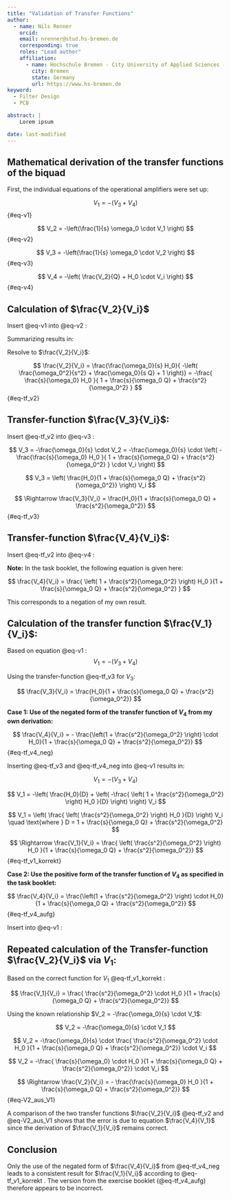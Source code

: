 ```yaml
---
title: "Validation of Transfer Functions"
author: 
  - name: Nils Renner
    orcid: 
    email: nrenner@stud.hs-bremen.de
    corresponding: true
    roles: "Lead author"
    affiliation:
      - name: Hochschule Bremen - City University of Applied Sciences (HSB)
        city: Bremen
        state: Germany
        url: https://www.hs-bremen.de  
keyword:
  - Filter Design 
  - PCB

abstract: |
    Lorem ipsum 

date: last-modified
---
```

 
## Mathematical derivation of the transfer functions of the biquad

First, the individual equations of the operational amplifiers were set up:

$$
V_1 = -(V_3 + V_4)
$$ {#eq-v1}

$$
V_2 = -\left(\frac{1}{s} \omega_0 \cdot V_1 \right)
$$ {#eq-v2}

$$
V_3 = -\left(\frac{1}{s} \omega_0 \cdot V_2 \right)
$$ {#eq-v3}

$$
V_4 = -\left( \frac{V_2}{Q} + H_0 \cdot V_i \right) 
$$ {#eq-v4}


## Calculation of $\frac{V_2}{V_i}$

Insert @eq-v1 into @eq-v2 : 


\begin{align}
V_2 &= -\frac{\omega_0}{s} \cdot V_1 = -\frac{\omega_0}{s} \cdot (-V_3 - V_4) \nonumber \\
&= -\frac{\omega_0}{s} \cdot \left( \frac{\omega_0}{s} \cdot V_2 + \frac{1}{Q} \cdot V_2 + H_0 \cdot V_i \right) \label{eq:v2_expanded}
\end{align}


Summarizing results in:

\begin{align}
V_2 &= -\frac{\omega_0^2}{s^2} \cdot V_2 - \frac{\omega_0}{s Q} \cdot V_2 - \frac{\omega_0}{s} H_0 \cdot V_i \\
\Rightarrow \frac{\omega_0}{s} H_0 \cdot V_i &= -\left( \frac{\omega_0^2}{s^2} + \frac{\omega_0}{s Q} + 1 \right) V_2
\end{align}


Resolve to $\frac{V_2}{V_i}$:

$$
\frac{V_2}{V_i} = \frac{\frac{\omega_0}{s} H_0}{ -\left( \frac{\omega_0^2}{s^2} + \frac{\omega_0}{s Q} + 1 \right)} 
= -\frac{ \frac{s}{\omega_0} H_0 }{ 1 + \frac{s}{\omega_0 Q} + \frac{s^2}{\omega_0^2} } 
$$ {#eq-tf_v2}


## Transfer-function $\frac{V_3}{V_i}$:

Insert @eq-tf_v2 into @eq-v3 :


$$
V_3 = -\frac{\omega_0}{s} \cdot V_2 = -\frac{\omega_0}{s} \cdot \left( -\frac{\frac{s}{\omega_0} H_0 }{ 1 +
\frac{s}{\omega_0 Q} + \frac{s^2}{\omega_0^2} } \cdot V_i \right)
$$

$$
V_3 = \left( \frac{H_0}{1 + \frac{s}{\omega_0 Q} + \frac{s^2}{\omega_0^2}} \right) V_i
$$

$$
\Rightarrow \frac{V_3}{V_i} = \frac{H_0}{1 + \frac{s}{\omega_0 Q} + \frac{s^2}{\omega_0^2}}
$$ {#eq-tf_v3}



## Transfer-function $\frac{V_4}{V_i}$:

Insert @eq-tf_v2 into @eq-v4 : 


\begin{align}
V_4 &= -\left( \frac{1}{Q} \cdot V_2 + H_0 \cdot V_i \right) = -\left( \frac{1}{Q} \cdot \left( -\frac{
\frac{s}{\omega_0} H_0 }{1 + \frac{s}{\omega_0 Q} + \frac{s^2}{\omega_0^2}} \cdot V_i \right) + H_0 \cdot V_i \right)
\nonumber \\ 
&= \left( \frac{\frac{s}{\omega_0 Q} H_0}{1 + \frac{s}{\omega_0 Q} + \frac{s^2}{\omega_0^2}} - H_0 \right) V_i \\
&= \left( \frac{ \frac{s}{\omega_0 Q} - \left(1 + \frac{s}{\omega_0 Q} + \frac{s^2}{\omega_0^2} \right) }{1 + \frac{s}{\omega_0 Q} + \frac{s^2}{\omega_0^2} } \cdot H_0 \right) V_i \\
&= - \frac{ \left( 1 + \frac{s^2}{\omega_0^2} \right) H_0 }{1 + \frac{s}{\omega_0 Q} + \frac{s^2}{\omega_0^2} } \cdot V_i \\
\Rightarrow \frac{V_4}{V_i} &= - \frac{ \left( 1 + \frac{s^2}{\omega_0^2} \right) H_0 }{1 + \frac{s}{\omega_0 Q} + \frac{s^2}{\omega_0^2} }
\end{align}


**Note:** In the task booklet, the following equation is given here:

$$
\frac{V_4}{V_i} = \frac{ \left( 1 + \frac{s^2}{\omega_0^2} \right) H_0 }{1 + \frac{s}{\omega_0 Q} +
\frac{s^2}{\omega_0^2} }
$$

This corresponds to a negation of my own result.


## Calculation of the transfer function $\frac{V_1}{V_i}$:

Based on equation @eq-v1 : $$V_1 = -(V_3 + V_4)$$

Using the transfer-function @eq-tf_v3 for $V_3$:

$$
\frac{V_3}{V_i} = \frac{H_0}{1 + \frac{s}{\omega_0 Q} + \frac{s^2}{\omega_0^2}}
$$

**Case 1: Use of the negated form of the transfer function of $V_4$ from my own derivation:** 

$$
\frac{V_4}{V_i} = - \frac{\left(1 + \frac{s^2}{\omega_0^2} \right) \cdot H_0}{1 + \frac{s}{\omega_0 Q} +
\frac{s^2}{\omega_0^2}}
$$ {#eq-tf_v4_neg}


Inserting @eq-tf_v3 and @eq-tf_v4_neg into @eq-v1 results in: 


$$
V_1 = -\left( V_3 + V_4 \right) 
$$

$$
V_1 = -\left( \frac{H_0}{D} + \left( -\frac{ \left( 1 + \frac{s^2}{\omega_0^2} \right) H_0 }{D} \right) \right) V_i
$$

$$
V_1 = \left( \frac{ \left( \frac{s^2}{\omega_0^2} \right) H_0 }{D} \right) V_i \quad \text{where } D = 1 +
\frac{s}{\omega_0 Q} + \frac{s^2}{\omega_0^2}
$$

$$
\Rightarrow \frac{V_1}{V_i} = \frac{ \left( \frac{s^2}{\omega_0^2} \right) H_0 }{1 + \frac{s}{\omega_0 Q} + \frac{s^2}{\omega_0^2}} 
$$ {#eq-tf_v1_korrekt}



**Case 2: Use the positive form of the transfer function of $V_4$ as specified in the task booklet:** 

$$
\frac{V_4}{V_i} = \frac{\left(1 + \frac{s^2}{\omega_0^2} \right) \cdot H_0}{1 + \frac{s}{\omega_0 Q} + \frac{s^2}{\omega_0^2}}
$$ {#eq-tf_v4_aufg}


Insert into @eq-v1 : 

\begin{align}
V_1 &= -\left( V_3 + V_4 \right) = -\left( \frac{H_0}{D} + \frac{ \left( 1 + \frac{s^2}{\omega_0^2} \right) H_0 }{D}
\right) V_i \nonumber \\ 
&= -\left( \frac{ \left( 2 + \frac{s^2}{\omega_0^2} \right) H_0 }{D} \right) V_i \\ 
\Rightarrow \frac{V_1}{V_i} &= - \frac{ \left( 2 + \frac{s^2}{\omega_0^2} \right) H_0 }{1 + \frac{s}{\omega_0 Q} +
\frac{s^2}{\omega_0^2}} \label{eq:tf_v1_falsch}
\end{align}



## Repeated calculation of the Transfer-function $\frac{V_2}{V_i}$ via $V_1$:

Based on the correct function for $V_1$ @eq-tf_v1_korrekt : 

$$
\frac{V_1}{V_i} = \frac{ \frac{s^2}{\omega_0^2} \cdot H_0 }{1 + \frac{s}{\omega_0 Q} + \frac{s^2}{\omega_0^2}}
$$

Using the known relationship $V_2 = -\frac{\omega_0}{s} \cdot V_1$:

$$
V_2 = -\frac{\omega_0}{s} \cdot V_1
$$

$$
V_2 = -\frac{\omega_0}{s} \cdot \frac{ \frac{s^2}{\omega_0^2} \cdot H_0 }{1 + \frac{s}{\omega_0 Q} +
\frac{s^2}{\omega_0^2}} \cdot V_i
$$

$$
V_2 = -\frac{ \frac{s}{\omega_0} \cdot H_0 }{1 + \frac{s}{\omega_0 Q} + \frac{s^2}{\omega_0^2}} \cdot V_i
$$

$$
\Rightarrow \frac{V_2}{V_i} = - \frac{\frac{s}{\omega_0} H_0 }{1 + \frac{s}{\omega_0 Q} + \frac{s^2}{\omega_0^2}} 
$$ {#eq-V2_aus_V1}


A comparison of the two transfer functions $\frac{V_2}{V_i}$ @eq-tf_v2 and @eq-V2_aus_V1 shows that the error is due to
equation  $\frac{V_4}{V_1}$ since the derivation of $\frac{V_1}{V_i}$ remains correct.


## Conclusion 
Only the use of the negated form of $\frac{V_4}{V_i}$ from  @eq-tf_v4_neg leads to a consistent result for
$\frac{V_1}{V_i}$ according to @eq-tf_v1_korrekt . The version from the exercise booklet (@eq-tf_v4_aufg) therefore 
appears to be incorrect.
